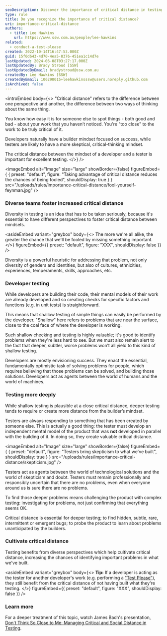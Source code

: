 ```yaml
---
seoDescription: Discover the importance of critical distance in testing and how diverse teams can foster increased skepticism to reduce the chances of being fooled.
type: rule
title: Do you recognize the importance of critical distance?
uri: importance-critical-distance
authors:
  - title: Lee Hawkins
    url: https://www.ssw.com.au/people/lee-hawkins
related:
  - conduct-a-test-please
created: 2022-10-14T16:47:53.000Z
guid: 15f0d643-4d70-4ea5-8376-451ea1c14d7e
lastUpdated: 2024-06-08T03:27:17.000Z
lastUpdatedBy: Brady Stroud [SSW]
lastUpdatedByEmail: bradystroud@ssw.com.au
createdBy: Lee Hawkins [SSW]
createdByEmail: 106290015+leehawkinsssw@users.noreply.github.com
isArchived: false
---
```


<introEmbed
  body={<>
"Critical distance" refers to the difference between one perspective and another, the difference between two ways of thinking about the same thing.

You know how easy it is for someone else to spot things - both good and bad - about your work that you haven’t noticed. You're "too close" to the work to be truly critical of it.

Developers naturally have a builder mindset focused on success, while testers are likely to have a more skeptical, critical-thinking mindset.

The critical distance between the mindset of a developer and a tester is important for excellent testing.
  </>}
/>

<imageEmbed
  alt="Image"
  size="large"
  showBorder={false}
  figureEmbed={ {
    preset: "default",
    figure: "Taking advantage of critical distance reduces the chances of being fooled",
    shouldDisplay: true
  } }
  src="/uploads/rules/importance-critical-distance/fool-yourself-feynman.jpg"
/>

### Diverse teams foster increased critical distance

Diversity in testing is an idea that has to be taken seriously, because it's essential to have different perspectives to foster critical distance between mindsets.

<asideEmbed
  variant="greybox"
  body={<>
    The more we're all alike, the greater the chance that we'll be fooled by missing something important.
  </>}
  figureEmbed={{
    preset: "default",
    figure: "XXX",
    shouldDisplay: false
  }}
/>

Diversity is a powerful heuristic for addressing that problem, not only diversity of genders and identities, but also of cultures, ethnicities, experiences, temperaments, skills, approaches, etc.

### Developer testing

While developers are building their code, their mental models of their work are already developed and so creating checks for specific factors and functions (e.g. in unit tests) is straightforward.

This means that shallow testing of simple things can easily be performed by the developer. "Shallow" here refers to problems that are near the surface, close to the coal face of where the developer is working.

Such shallow checking and testing is highly valuable; it's good to identify problems when they're less hard to see. But we must also remain alert to the fact that deeper, subtler, worse problems won’t all yield to this kind of shallow testing.

Developers are mostly envisioning success. They enact the essential, fundamentally optimistic task of solving problems for people, which requires believing that those problems can be solved, and building those solutions. Developers act as agents between the world of humans and the world of machines.

### Testing more deeply

While shallow testing is plausible at a close critical distance, deeper testing tends to require or create more distance from the builder’s mindset.

Testers are always responding to something that has been created by someone else. This is actually a good thing: the tester must develop an independent mental model of the product that was **not** developed in parallel with the building of it. In doing so, they create valuable critical distance.


<imageEmbed
  alt="Image"
  size="large"
  showBorder={false}
  figureEmbed={ {
    preset: "default",
    figure: "Testers bring skepticism to what we've built",
    shouldDisplay: true
  } }
  src="/uploads/rules/importance-critical-distance/skepticism.jpg"
/>

Testers act as agents between the world of technological solutions and the world of skepticism and doubt. Testers must remain professionally and responsibly uncertain that there are no problems, even when everyone around us is sure there are no problems.

To find those deeper problems means challenging the product with complex testing: investigating for problems, not just confirming that everything seems OK.

Critical distance is essential for deeper testing; to find hidden, subtle, rare, intermittent or emergent bugs; to probe the product to learn about problems unanticipated by the builders.

### Cultivate critical distance

Testing benefits from diverse perspectives which help cultivate critical distance, increasing the chances of identifying important problems in what we've built.

<asideEmbed
  variant="greybox"
  body={<>
    **Tip:** If a developer is acting as the tester for another developer's work (e.g. performing a ["Test Please"](/conduct-a-test-please-internally-and-then-with-the-client)), they still benefit from the critical distance of not having built what they're testing.
  </>}
  figureEmbed={{
    preset: "default",
    figure: "XXX",
    shouldDisplay: false
  }}
/>

### Learn more

For a deeper treatment of this topic, watch James Bach's presentation, [Don't Think So Close to Me: Managing Critical and Social Distance in Testing](https://www.uttv.ee/naita?id=27696).
